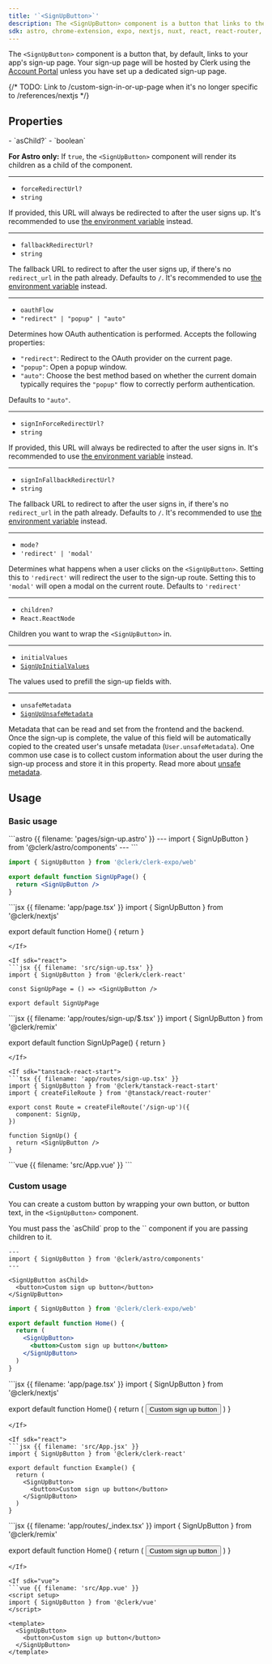 ```yaml
---
title: '`<SignUpButton>`'
description: The <SignUpButton> component is a button that links to the sign-up page or displays the sign-up modal.
sdk: astro, chrome-extension, expo, nextjs, nuxt, react, react-router, remix, tanstack-react-start, vue
---
```


The `<SignUpButton>` component is a button that, by default, links to your app's sign-up page. Your sign-up page will be hosted by Clerk using the [Account Portal](/docs/account-portal/overview) unless you have set up a dedicated sign-up page.

{/* TODO: Link to /custom-sign-in-or-up-page when it's no longer specific to /references/nextjs */}

## Properties

<Properties>
  - `asChild?`
  - `boolean`

  **For Astro only:** If `true`, the `<SignUpButton>` component will render its children as a child of the component.

  ---

  - `forceRedirectUrl?`
  - `string`

  If provided, this URL will always be redirected to after the user signs up. It's recommended to use [the environment variable](/docs/deployments/clerk-environment-variables#sign-in-and-sign-up-redirects) instead.

  ---

  - `fallbackRedirectUrl?`
  - `string`

  The fallback URL to redirect to after the user signs up, if there's no `redirect_url` in the path already. Defaults to `/`. It's recommended to use [the environment variable](/docs/deployments/clerk-environment-variables#sign-in-and-sign-up-redirects) instead.

  ---

  - `oauthFlow`
  - `"redirect" | "popup" | "auto"`

  Determines how OAuth authentication is performed. Accepts the following properties:

  - `"redirect"`: Redirect to the OAuth provider on the current page.
  - `"popup"`: Open a popup window.
  - `"auto"`: Choose the best method based on whether the current domain typically requires the `"popup"` flow to correctly perform authentication.

  Defaults to `"auto"`.

  ---

  - `signInForceRedirectUrl?`
  - `string`

  If provided, this URL will always be redirected to after the user signs in. It's recommended to use [the environment variable](/docs/deployments/clerk-environment-variables#sign-in-and-sign-up-redirects) instead.

  ---

  - `signInFallbackRedirectUrl?`
  - `string`

  The fallback URL to redirect to after the user signs in, if there's no `redirect_url` in the path already. Defaults to `/`. It's recommended to use [the environment variable](/docs/deployments/clerk-environment-variables#sign-in-and-sign-up-redirects) instead.

  ---

  - `mode?`
  - `'redirect' | 'modal'`

  Determines what happens when a user clicks on the `<SignUpButton>`. Setting this to `'redirect'` will redirect the user to the sign-up route. Setting this to `'modal'` will open a modal on the current route. Defaults to `'redirect'`

  ---

  - `children?`
  - `React.ReactNode`

  Children you want to wrap the `<SignUpButton>` in.

  ---

  - `initialValues`
  - [`SignUpInitialValues`](/docs/references/javascript/types/sign-up-initial-values)

  The values used to prefill the sign-up fields with.

  ---

  - `unsafeMetadata`
  - [`SignUpUnsafeMetadata`](/docs/references/javascript/types/metadata#sign-up-unsafe-metadata)

  Metadata that can be read and set from the frontend and the backend. Once the sign-up is complete, the value of this field will be automatically copied to the created user's unsafe metadata (`User.unsafeMetadata`). One common use case is to collect custom information about the user during the sign-up process and store it in this property. Read more about [unsafe metadata](/docs/users/metadata#unsafe-metadata).
</Properties>

## Usage

### Basic usage

<If sdk="astro">
  ```astro {{ filename: 'pages/sign-up.astro' }}
  ---
  import { SignUpButton } from '@clerk/astro/components'
  ---

  <SignUpButton />
  ```
</If>

<If sdk="expo">
  <Include src="_partials/expo/web-only-callout" />

  ```jsx {{ filename: '/app/sign-up.web.tsx' }}
  import { SignUpButton } from '@clerk/clerk-expo/web'

  export default function SignUpPage() {
    return <SignUpButton />
  }
  ```
</If>

<If sdk="nextjs">
  ```jsx {{ filename: 'app/page.tsx' }}
  import { SignUpButton } from '@clerk/nextjs'

  export default function Home() {
    return <SignUpButton />
  }
  ```
</If>

<If sdk="react">
  ```jsx {{ filename: 'src/sign-up.tsx' }}
  import { SignUpButton } from '@clerk/clerk-react'

  const SignUpPage = () => <SignUpButton />

  export default SignUpPage
  ```
</If>

<If sdk="remix">
  ```jsx {{ filename: 'app/routes/sign-up/$.tsx' }}
  import { SignUpButton } from '@clerk/remix'

  export default function SignUpPage() {
    return <SignUpButton />
  }
  ```
</If>

<If sdk="tanstack-react-start">
  ```tsx {{ filename: 'app/routes/sign-up.tsx' }}
  import { SignUpButton } from '@clerk/tanstack-react-start'
  import { createFileRoute } from '@tanstack/react-router'

  export const Route = createFileRoute('/sign-up')({
    component: SignUp,
  })

  function SignUp() {
    return <SignUpButton />
  }
  ```
</If>

<If sdk="vue">
  ```vue {{ filename: 'src/App.vue' }}
  <script setup>
  import { SignUpButton } from '@clerk/vue'
  </script>

  <template>
    <SignUpButton />
  </template>
  ```
</If>

### Custom usage

You can create a custom button by wrapping your own button, or button text, in the `<SignUpButton>` component.

<If sdk="astro">
  You must pass the `asChild` prop to the `<SignUpButton>` component if you are passing children to it.

  ```astro {{ filename: 'src/pages/index.astro' }}
  ---
  import { SignUpButton } from '@clerk/astro/components'
  ---

  <SignUpButton asChild>
    <button>Custom sign up button</button>
  </SignUpButton>
  ```
</If>

<If sdk="expo">
  <Include src="_partials/expo/web-only-callout" />

  ```jsx {{ filename: '/app/index.tsx' }}
  import { SignUpButton } from '@clerk/clerk-expo/web'

  export default function Home() {
    return (
      <SignUpButton>
        <button>Custom sign up button</button>
      </SignUpButton>
    )
  }
  ```
</If>

<If sdk="nextjs">
  ```jsx {{ filename: 'app/page.tsx' }}
  import { SignUpButton } from '@clerk/nextjs'

  export default function Home() {
    return (
      <SignUpButton>
        <button>Custom sign up button</button>
      </SignUpButton>
    )
  }
  ```
</If>

<If sdk="react">
  ```jsx {{ filename: 'src/App.jsx' }}
  import { SignUpButton } from '@clerk/clerk-react'

  export default function Example() {
    return (
      <SignUpButton>
        <button>Custom sign up button</button>
      </SignUpButton>
    )
  }
  ```
</If>

<If sdk="remix">
  ```jsx {{ filename: 'app/routes/_index.tsx' }}
  import { SignUpButton } from '@clerk/remix'

  export default function Home() {
    return (
      <SignUpButton>
        <button>Custom sign up button</button>
      </SignUpButton>
    )
  }
  ```
</If>

<If sdk="vue">
  ```vue {{ filename: 'src/App.vue' }}
  <script setup>
  import { SignUpButton } from '@clerk/vue'
  </script>

  <template>
    <SignUpButton>
      <button>Custom sign up button</button>
    </SignUpButton>
  </template>
  ```
</If>
